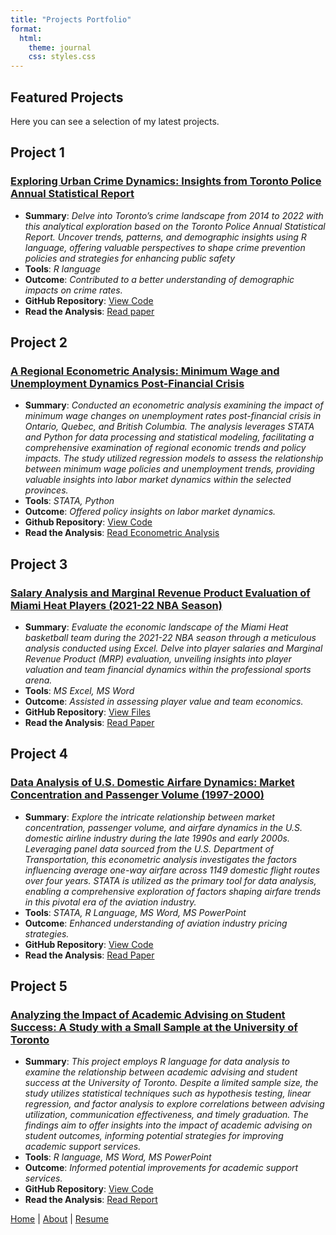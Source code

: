 ```yaml
---
title: "Projects Portfolio"
format: 
  html:
    theme: journal
    css: styles.css
---
```


## Featured Projects

Here you can see a selection of my latest projects.

## Project 1

### <a href="https://github.com/Yusuf365/Victim_Crime_data_analysis.git"> Exploring Urban Crime Dynamics: Insights from Toronto Police Annual Statistical Report </a>

* **Summary**: *Delve into Toronto's crime landscape from 2014 to 2022 with this analytical exploration based on the Toronto Police Annual Statistical Report. Uncover trends, patterns, and demographic insights using R language, offering valuable perspectives to shape crime prevention policies and strategies for enhancing public safety*
* **Tools**: *R language*
* **Outcome**: *Contributed to a better understanding of demographic impacts on crime rates.*
* **GitHub Repository**: [View Code](https://github.com/Yusuf365/Victim_Crime_data_analysis.git)
* **Read the Analysis**: [Read paper](https://github.com/Yusuf365/Victim_Crime_data_analysis/blob/6687795ff467b32f661bcaba9685239f97ea24a3/outputs/paper/paper.pdf)


## Project 2

### <a href="https://github.com/Yusuf365/My-Portfolio.github.io/tree/dca3168754a397dd1e3db9d59ab1c14f3cbce691/Project%201/"> A Regional Econometric Analysis:  Minimum Wage and Unemployment Dynamics Post-Financial Crisis</a>
* **Summary**: *Conducted an econometric analysis examining the impact of minimum wage changes on unemployment rates post-financial crisis in Ontario, Quebec, and British Columbia. The analysis leverages STATA and Python for data processing and statistical modeling, facilitating a comprehensive examination of regional economic trends and policy impacts. The study utilized regression models to assess the relationship between minimum wage policies and unemployment trends, providing valuable insights into labor market dynamics within the selected provinces.*
* **Tools**: *STATA, Python*
* **Outcome**: *Offered policy insights on labor market dynamics.*
* **Github Repository**: [View Code](https://github.com/Yusuf365/My-Portfolio.github.io/tree/dca3168754a397dd1e3db9d59ab1c14f3cbce691/Project%201)
* **Read the Analysis**: [Read Econometric Analysis](https://github.com/Yusuf365/My-Portfolio.github.io/blob/dca3168754a397dd1e3db9d59ab1c14f3cbce691/Project%201/A%20Regional%20Econometric%20Analysis%20%20Minimum%20Wage%20and%20Unemployment%20Dynamics%20Post-Financial%20Crisis.pdf)



## Project 3

### <a href="https://github.com/Yusuf365/My-Portfolio.github.io/tree/dca3168754a397dd1e3db9d59ab1c14f3cbce691/Project%202/"> Salary Analysis and Marginal Revenue Product Evaluation of Miami Heat Players (2021-22 NBA Season)</a>
* **Summary**: *Evaluate the economic landscape of the Miami Heat basketball team during the 2021-22 NBA season through a meticulous analysis conducted using Excel. Delve into player salaries and Marginal Revenue Product (MRP) evaluation, unveiling insights into player valuation and team financial dynamics within the professional sports arena.*
* **Tools**: *MS Excel, MS Word*
* **Outcome**: *Assisted in assessing player value and team economics.*
* **GitHub Repository**: [View Files](https://github.com/Yusuf365/My-Portfolio.github.io/tree/dca3168754a397dd1e3db9d59ab1c14f3cbce691/Project%202)
* **Read the Analysis**: [Read Paper](https://github.com/Yusuf365/My-Portfolio.github.io/blob/dca3168754a397dd1e3db9d59ab1c14f3cbce691/Project%202/Salary%20Analysis%20and%20Marginal%20Revenue%20Product%20Evaluation%20of%20Miami%20Heat%20Players%20(2021-22%20NBA%20Season).pdf)

## Project 4

### <a href="https://github.com/Yusuf365/My-Portfolio.github.io/tree/dca3168754a397dd1e3db9d59ab1c14f3cbce691/Project%203/"> Data Analysis of U.S. Domestic Airfare Dynamics: Market Concentration and Passenger Volume (1997-2000)</a>
* **Summary**: *Explore the intricate relationship between market concentration, passenger volume, and airfare dynamics in the U.S. domestic airline industry during the late 1990s and early 2000s. Leveraging panel data sourced from the U.S. Department of Transportation, this econometric analysis investigates the factors influencing average one-way airfare across 1149 domestic flight routes over four years. STATA is utilized as the primary tool for data analysis, enabling a comprehensive exploration of factors shaping airfare trends in this pivotal era of the aviation industry.*
* **Tools**: *STATA, R Language, MS Word, MS PowerPoint*
* **Outcome**: *Enhanced understanding of aviation industry pricing strategies.*
* **GitHub Repository**: [View Code](https://github.com/Yusuf365/My-Portfolio.github.io/tree/dca3168754a397dd1e3db9d59ab1c14f3cbce691/Project%203)
* **Read the Analysis**: [Read Paper](https://github.com/Yusuf365/My-Portfolio.github.io/blob/dca3168754a397dd1e3db9d59ab1c14f3cbce691/Project%203/Data%20Analysis%20of%20U.S.%20Domestic%20Airfare%20Dynamics%20Market%20Concentration%20and%20Passenger%20Volume%20(1997-2000).pdf)


## Project 5


### <a href="https://github.com/Yusuf365/My-Portfolio.github.io/tree/3e913af6790652dc3fd10858a049aa2b0b77ae1f/Project%204/"> Analyzing the Impact of Academic Advising on Student Success: A Study with a Small Sample at the University of Toronto </a>

* **Summary**: *This project employs R language for data analysis to examine the relationship between academic advising and student success at the University of Toronto. Despite a limited sample size, the study utilizes statistical techniques such as hypothesis testing, linear regression, and factor analysis to explore correlations between advising utilization, communication effectiveness, and timely graduation. The findings aim to offer insights into the impact of academic advising on student outcomes, informing potential strategies for improving academic support services.*
* **Tools**: *R language, MS Word, MS PowerPoint*
* **Outcome**: *Informed potential improvements for academic support services.*
* **GitHub Repository**: [View Code](https://github.com/Yusuf365/My-Portfolio.github.io/tree/3e913af6790652dc3fd10858a049aa2b0b77ae1f/Project%204)
* **Read the Analysis**: [Read Report](https://github.com/Yusuf365/My-Portfolio.github.io/tree/3e913af6790652dc3fd10858a049aa2b0b77ae1f/Project%204)







[Home](index.html) | [About](about.html) | [Resume](MohammedYusuf_Resume.pdf)

